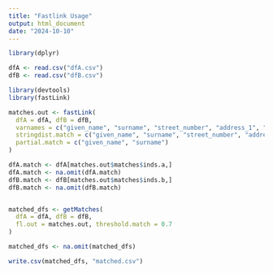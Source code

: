 ---
title: "Fastlink Usage"
output: html_document
date: "2024-10-10"
---

```{r}
library(dplyr)

dfA <- read.csv("dfA.csv")
dfB <- read.csv("dfB.csv")
```



```{r}
library(devtools)
library(fastLink)

matches.out <- fastLink(
  dfA = dfA, dfB = dfB, 
  varnames = c("given_name", "surname", "street_number", "address_1", "address_2", "suburb", "postcode", "state", "date_of_birth", "soc_sec_id"),
  stringdist.match = c("given_name", "surname", "street_number", "address_1", "address_2", "suburb", "postcode", "state", "date_of_birth", "soc_sec_id"),
  partial.match = c("given_name", "surname")
)
```


```{r}
dfA.match <- dfA[matches.out$matches$inds.a,]
dfA.match <- na.omit(dfA.match)
dfB.match <- dfB[matches.out$matches$inds.b,]
dfB.match <- na.omit(dfB.match)


matched_dfs <- getMatches(
  dfA = dfA, dfB = dfB, 
  fl.out = matches.out, threshold.match = 0.7
)

matched_dfs <- na.omit(matched_dfs)

write.csv(matched_dfs, "matched.csv")
```













